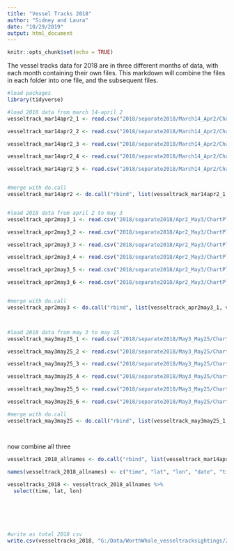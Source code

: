 ```yaml
---
title: "Vessel Tracks 2018"
author: "Sidney and Laura"
date: "10/29/2019"
output: html_document
---
```


```r
knitr::opts_chunk$set(echo = TRUE)
```

The vessel tracks data for 2018 are in three different months of data, with each month containing their own files. This markdown will combine the files in each folder into one file, and the subsequent files. 

```r

#load packages
library(tidyverse)


```


```r

#load 2018 data from march 14-april 2
vesseltrack_mar14apr2_1 <- read.csv("2018/separate2018/March14_Apr2/ChartPlotter_20180402_Interval10s_55_1.csv")

vesseltrack_mar14apr2_2 <- read.csv("2018/separate2018/March14_Apr2/ChartPlotter_20180402_Interval10s_55_2.csv")

vesseltrack_mar14apr2_3 <- read.csv("2018/separate2018/March14_Apr2/ChartPlotter_20180402_Interval10s_55_3.csv")

vesseltrack_mar14apr2_4 <- read.csv("2018/separate2018/March14_Apr2/ChartPlotter_20180402_Interval10s_55_4.csv")

vesseltrack_mar14apr2_5 <- read.csv("2018/separate2018/March14_Apr2/ChartPlotter_20180402_Interval10s_55_5.csv")


#merge with do.call
vesseltrack_mar14apr2 <- do.call("rbind", list(vesseltrack_mar14apr2_1, vesseltrack_mar14apr2_2, vesseltrack_mar14apr2_3, vesseltrack_mar14apr2_4, vesseltrack_mar14apr2_5))



```

```r

#load 2018 data from april 2 to may 3
vesseltrack_apr2may3_1 <- read.csv("2018/separate2018/Apr2_May3/ChartPlotter_20180503_Interval10s_55_1.csv")

vesseltrack_apr2may3_2 <- read.csv("2018/separate2018/Apr2_May3/ChartPlotter_20180503_Interval10s_55_2.csv")

vesseltrack_apr2may3_3 <- read.csv("2018/separate2018/Apr2_May3/ChartPlotter_20180503_Interval10s_55_3.csv")

vesseltrack_apr2may3_4 <- read.csv("2018/separate2018/Apr2_May3/ChartPlotter_20180503_Interval10s_55_4.csv")

vesseltrack_apr2may3_5 <- read.csv("2018/separate2018/Apr2_May3/ChartPlotter_20180503_Interval10s_55_5.csv")

vesseltrack_apr2may3_6 <- read.csv("2018/separate2018/Apr2_May3/ChartPlotter_20180503_Interval10s_55_6.csv")


#merge with do.call
vesseltrack_apr2may3 <- do.call("rbind", list(vesseltrack_apr2may3_1, vesseltrack_apr2may3_2, vesseltrack_apr2may3_3, vesseltrack_apr2may3_4, vesseltrack_apr2may3_5, vesseltrack_apr2may3_6))




```



```r

#load 2018 data from may 3 to may 25
vesseltrack_may3may25_1 <- read.csv("2018/separate2018/May3_May25/ChartPlotter_20180527_Interval10s_55_1.csv")

vesseltrack_may3may25_2 <- read.csv("2018/separate2018/May3_May25/ChartPlotter_20180527_Interval10s_55_2.csv")

vesseltrack_may3may25_3 <- read.csv("2018/separate2018/May3_May25/ChartPlotter_20180527_Interval10s_55_3.csv")

vesseltrack_may3may25_4 <- read.csv("2018/separate2018/May3_May25/ChartPlotter_20180527_Interval10s_55_4.csv")

vesseltrack_may3may25_5 <- read.csv("2018/separate2018/May3_May25/ChartPlotter_20180527_Interval10s_55_5.csv")

vesseltrack_may3may25_6 <- read.csv("2018/separate2018/May3_May25/ChartPlotter_20180527_Interval10s_55_6.csv")

#merge with do.call
vesseltrack_may3may25 <- do.call("rbind", list(vesseltrack_may3may25_1, vesseltrack_may3may25_2, vesseltrack_may3may25_3, vesseltrack_may3may25_4, vesseltrack_may3may25_5, vesseltrack_may3may25_6))




```

now combine all three

```r

vesseltrack_2018_allnames <- do.call("rbind", list(vesseltrack_mar14apr2, vesseltrack_apr2may3, vesseltrack_may3may25))

names(vesseltrack_2018_allnames) <- c("time", "lat", "lon", "date", "time12")  #rename the columns to match the rest of the csv's
 
vesseltracks_2018 <- vesseltrack_2018_allnames %>%
  select(time, lat, lon)






#write as total 2018 csv
write.csv(vesseltracks_2018, "G:/Data/WorthWhale_vesseltracksightings/2018.csv")


```


